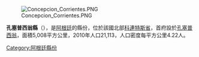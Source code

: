 [[Image:Concepcion_Corrientes.PNG|right]]

{{Coord|28|22|S|57|52|W|display=title}}  

'''孔塞普西翁縣'''（{{lang-es|Departamento Concepción}}），是[[阿根廷|阿根廷]]的縣份，位於該國北部[[科連特斯省|科連特斯省]]，首府設於[[孔塞普西翁_(科連特斯省)|孔塞普西翁]]，面積5,008平方公里，2010年人口21,113，人口密度每平方公里4.22人。

{{Argentina-geo-stub}}
[[Category:阿根廷縣份|Category:阿根廷縣份]]